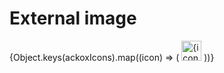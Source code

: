 
# External image

<Meta title="Icons / External image" />

<Preview>
  {Object.keys(ackoxIcons).map((icon) => (
    <img
      key={icon}
      src={require(`@acko-components/icons/dist/ackox/svg/${icon}.svg`)}
      alt={icon}
      width="32"
      height="32"
    />
  ))}
</Preview>
